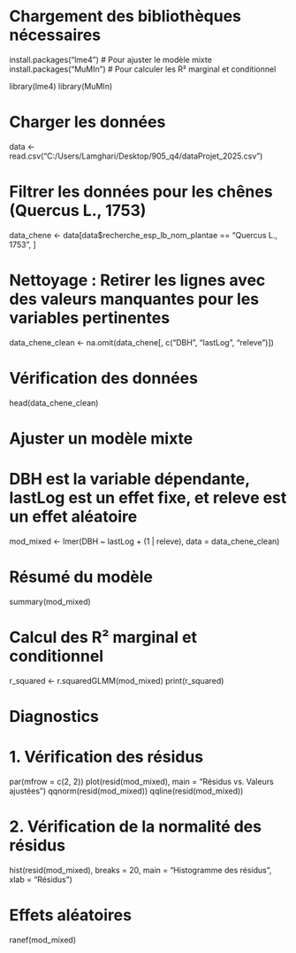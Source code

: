 
# Chargement des bibliothèques nécessaires
install.packages("lme4") # Pour ajuster le modèle mixte
install.packages("MuMIn") # Pour calculer les R² marginal et conditionnel

library(lme4)
library(MuMIn)

# Charger les données
data <- read.csv("C:/Users/Lamghari/Desktop/905_q4/dataProjet_2025.csv")

# Filtrer les données pour les chênes (Quercus L., 1753)
data_chene <- data[data$recherche_esp_lb_nom_plantae == "Quercus L., 1753", ]

# Nettoyage : Retirer les lignes avec des valeurs manquantes pour les variables pertinentes
data_chene_clean <- na.omit(data_chene[, c("DBH", "lastLog", "releve")])

# Vérification des données
head(data_chene_clean)

# Ajuster un modèle mixte
# DBH est la variable dépendante, lastLog est un effet fixe, et releve est un effet aléatoire
mod_mixed <- lmer(DBH ~ lastLog + (1 | releve), data = data_chene_clean)

# Résumé du modèle
summary(mod_mixed)

# Calcul des R² marginal et conditionnel
r_squared <- r.squaredGLMM(mod_mixed)
print(r_squared)

# Diagnostics
# 1. Vérification des résidus
par(mfrow = c(2, 2))
plot(resid(mod_mixed), main = "Résidus vs. Valeurs ajustées")
qqnorm(resid(mod_mixed))
qqline(resid(mod_mixed))

# 2. Vérification de la normalité des résidus
hist(resid(mod_mixed), breaks = 20, main = "Histogramme des résidus", xlab = "Résidus")

# Effets aléatoires
ranef(mod_mixed)




